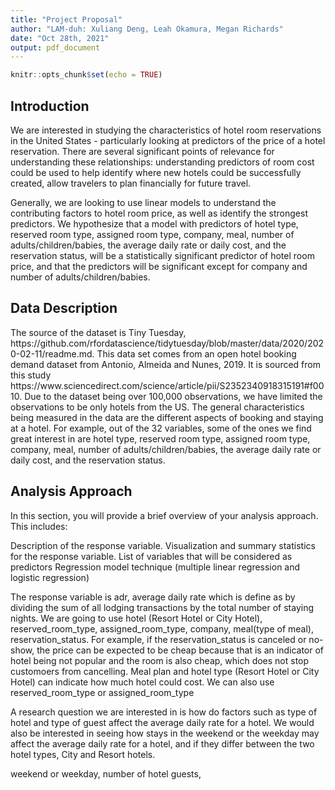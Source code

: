 ```yaml
---
title: "Project Proposal"
author: "LAM-duh: Xuliang Deng, Leah Okamura, Megan Richards"
date: "Oct 28th, 2021"
output: pdf_document
---
```


```r
knitr::opts_chunk$set(echo = TRUE)
```

## Introduction 

We are interested in studying the characteristics of hotel room reservations in the United States - particularly looking at predictors of the price of a hotel reservation. There are several significant points of relevance for 
understanding these relationships: understanding predictors of room cost could be used to help identify 
where new hotels could be successfully created, allow travelers to plan financially for future travel.

Generally, we are looking to use linear models to understand the contributing factors to hotel 
room price, as well as identify the strongest predictors. We hypothesize that a model with 
predictors of hotel type, reserved room type, assigned room type, company, meal, number of adults/children/babies, the average daily rate or daily cost, and the reservation status, will be a statistically significant 
predictor of hotel room price, and that the predictors will be significant except for company and 
number of adults/children/babies. 


## Data Description

The source of the dataset is Tiny Tuesday, https://github.com/rfordatascience/tidytuesday/blob/master/data/2020/2020-02-11/readme.md.
This data set comes from an open hotel booking demand dataset from Antonio, Almeida and Nunes, 2019. It is sourced from this study https://www.sciencedirect.com/science/article/pii/S2352340918315191#f0010. Due to the dataset being over 100,000 observations, we have limited the observations to be only hotels from the US. The general characteristics being measured in the data are the different aspects of booking and staying at a hotel. For example, out of the 32 variables, some of the ones we find great interest in are hotel type, reserved room type, assigned room type, company, meal, number of adults/children/babies, the average daily rate or daily cost, and the reservation status.

## Analysis Approach

In this section, you will provide a brief overview of your analysis approach. This includes:

Description of the response variable.
Visualization and summary statistics for the response variable.
List of variables that will be considered as predictors
Regression model technique (multiple linear regression and logistic regression)

The response variable is adr, average daily rate which is define as by dividing the sum of all lodging transactions by the total number of staying nights. 
We are going to use hotel (Resort Hotel or City Hotel), reserved_room_type, assigned_room_type, company, meal(type of meal), reservation_status. For example, 
if the reservation_status is canceled or no-show, the price can be expected to be cheap because that is an indicator of hotel being not popular and the room is also cheap, which does not stop customoers from cancelling. Meal plan and hotel type (Resort Hotel or City Hotel) can indicate how much hotel could cost. We can also use reserved_room_type or assigned_room_type 

A research question we are interested in is how do factors such as type of hotel and type of guest affect the average daily rate for a hotel. We would also be interested in seeing how stays in the weekend or the weekday may affect the average daily rate for a hotel, and if they differ between the two hotel types, City and Resort hotels.

weekend or weekday, number of hotel guests, 

##

